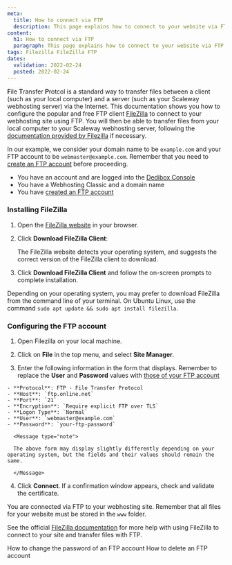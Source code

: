 ```yaml
---
meta:
  title: How to connect via FTP
  description: This page explains how to connect to your website via FTP
content:
  h1: How to connect via FTP
  paragraph: This page explains how to connect to your website via FTP using FileZilla
tags: Filezilla FileZilla FTP
dates:
  validation: 2022-02-24
  posted: 2022-02-24
---
```


**F**ile **T**ransfer **P**rotcol is a standard way to transfer files between a client (such as your local computer) and a server (such as your Scaleway webhosting server) via the Internet. This documentation shows you how to configure the popular and free FTP client [FileZilla](https://filezilla-project.org/) to connect to your webhosting site using FTP. You will then be able to transfer files from your local computer to your Scaleway webhosting server, following the [documentation provided by Filezilla](https://wiki.filezilla-project.org/FileZilla_Client_Tutorial_(en)) if necessary.

In our example, we consider your domain name to be `example.com` and your FTP account to be `webmaster@example.com`. Remember that you need to [create an FTP account](/webhosting/classic/how-to/create-ftp-account/) before proceeding.

<Message type="requirement">

- You have an account and are logged into the [Dedibox Console](https://console.online.net/)
- You have a Webhosting Classic and a domain name
- You have [created an FTP account](/webhosting/classic/how-to/create-ftp-account/)

</Message>

### Installing FileZilla

1. Open the [FileZilla website](https://filezilla-project.org/) in your browser.

2. Click **Download FileZilla Client**:

    <Lightbox src="scaleway-download-filezilla.webp" alt="" />

    The FileZilla website detects your operating system, and suggests the correct version of the FileZilla client to download.

3. Click **Download FileZilla Client** and follow the on-screen prompts to complete installation.

<Message type="tip">

Depending on your operating system, you may prefer to download FileZilla from the command line of your terminal. On Ubuntu Linux, use the command `sudo apt update && sudo apt install filezilla`.

</Message>

### Configuring the FTP account

1. Open Filezilla on your local machine.

2. Click on **File** in the top menu, and select **Site Manager**.

3. Enter the following information in the form that displays. Remember to replace the **User** and **Password** values with [those of your FTP account](/webhosting/classic/how-to/create-ftp-account/)

  <Lightbox src="scaleway-filezilla-newsite.webp" alt="" />

    - **Protocol**: FTP - File Transfer Protocol
    - **Host**: `ftp.online.net`
    - **Port**: `21`
    - **Encryption**: `Require explicit FTP over TLS`
    - **Logon Type**: `Normal`
    - **User**: `webmaster@example.com`
    - **Password**: `your-ftp-password`

      <Message type="note">

      The above form may display slightly differently depending on your operating system, but the fields and their values should remain the same.

      </Message>

4. Click **Connect**. If a confirmation window appears, check and validate the certificate.

  You are connected via FTP to your webhosting site. Remember that all files for your website must be stored in the `www` folder.

  See the official [FileZilla documentation](https://wiki.filezilla-project.org/Documentation) for more help with using FileZilla to connect to your site and transfer files with FTP.

<Navigation title="See Also">
  <PreviousButton to="/webhosting/classic/how-to/change-ftp-account-password/">How to change the password of an FTP account</PreviousButton>
  <NextButton to="/webhosting/classic/how-to/delete-ftp-account/">How to delete an FTP account</NextButton>
</Navigation> 




